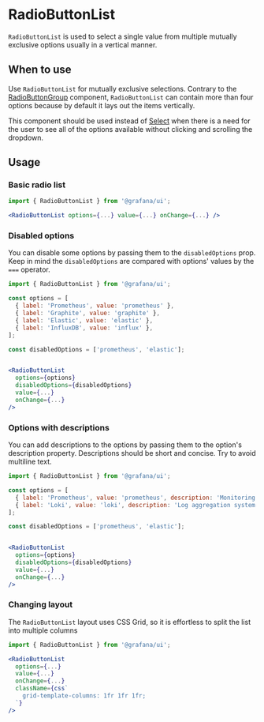 
<Meta title="MDX|RadioButtonList" component={RadioButtonList} />

# RadioButtonList

`RadioButtonList` is used to select a single value from multiple mutually exclusive options usually in a vertical manner.

## When to use

Use `RadioButtonList` for mutually exclusive selections.
Contrary to the [RadioButtonGroup](?path=/docs/forms-radiobuttongroup--radio-buttons) component, `RadioButtonList` can contain more than four options because by default it lays out the items vertically.

This component should be used instead of [Select](?path=/docs/forms-select--basic) when there is a need for the user to see all of the options available without clicking and scrolling the dropdown.

## Usage

### Basic radio list

```jsx
import { RadioButtonList } from '@grafana/ui';

<RadioButtonList options={...} value={...} onChange={...} />

```

### Disabled options

You can disable some options by passing them to the `disabledOptions` prop.
Keep in mind the `disabledOptions` are compared with options' values by the `===` operator.

```jsx
import { RadioButtonList } from '@grafana/ui';

const options = [
  { label: 'Prometheus', value: 'prometheus' },
  { label: 'Graphite', value: 'graphite' },
  { label: 'Elastic', value: 'elastic' },
  { label: 'InfluxDB', value: 'influx' },
];

const disabledOptions = ['prometheus', 'elastic'];


<RadioButtonList
  options={options}
  disabledOptions={disabledOptions}
  value={...}
  onChange={...}
/>
```

### Options with descriptions

You can add descriptions to the options by passing them to the option's description property.
Descriptions should be short and concise. Try to avoid multiline text.

```jsx
import { RadioButtonList } from '@grafana/ui';

const options = [
  { label: 'Prometheus', value: 'prometheus', description: 'Monitoring system & TSDB' },
  { label: 'Loki', value: 'loki', description: 'Log aggregation system' },
];

const disabledOptions = ['prometheus', 'elastic'];


<RadioButtonList
  options={options}
  disabledOptions={disabledOptions}
  value={...}
  onChange={...}
/>
```

### Changing layout

The `RadioButtonList` layout uses CSS Grid, so it is effortless to split the list into multiple columns

```jsx
import { RadioButtonList } from '@grafana/ui';

<RadioButtonList
  options={...}
  value={...}
  onChange={...}
  className={css`
    grid-template-columns: 1fr 1fr 1fr;
  `}
/>

```

<ArgTypes of={RadioButtonList} />
